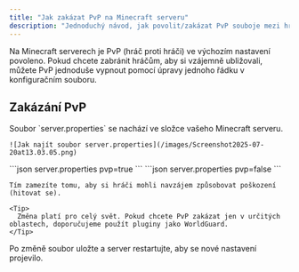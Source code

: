 ```yaml
---
title: "Jak zakázat PvP na Minecraft serveru"
description: "Jednoduchý návod, jak povolit/zakázat PvP souboje mezi hráči na Minecraft serveru pomocí úpravy souboru server.properties."
---
```


Na Minecraft serverech je PvP (hráč proti hráči) ve výchozím nastavení povoleno. Pokud chcete zabránit hráčům, aby si vzájemně ubližovali, můžete PvP jednoduše vypnout pomocí úpravy jednoho řádku v konfiguračním souboru.

## Zakázání PvP

<Steps>
  <Step title="Najděte soubor server.properties">
    Soubor `server.properties` se nachází ve složce vašeho Minecraft serveru.

    ![Jak najít soubor server.properties](/images/Screenshot2025-07-20at13.03.05.png)
  </Step>
  <Step title="Otevřete soubor a najděte řádek:">
    ```json server.properties
    pvp=true
    ```
  </Step>
  <Step title="Změňte hodnotu na:">
    ```json server.properties
    pvp=false
    ```

    Tím zamezíte tomu, aby si hráči mohli navzájem způsobovat poškození (hitovat se).

    <Tip>
      Změna platí pro celý svět. Pokud chcete PvP zakázat jen v určitých oblastech, doporučujeme použít pluginy jako WorldGuard.
    </Tip>
  </Step>
  <Step title="Uložte změny a restartujte server">
    Po změně soubor uložte a server restartujte, aby se nové nastavení projevilo.
  </Step>
</Steps>